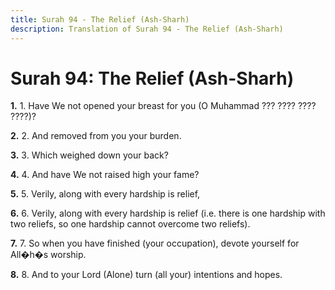 ```yaml
---
title: Surah 94 - The Relief (Ash-Sharh)
description: Translation of Surah 94 - The Relief (Ash-Sharh)
---
```


# Surah 94: The Relief (Ash-Sharh)

**1.** 1. Have We not opened your breast for you (O Muhammad ??? ???? ???? ????)?

**2.** 2. And removed from you your burden.

**3.** 3. Which weighed down your back?

**4.** 4. And have We not raised high your fame?

**5.** 5. Verily, along with every hardship is relief,

**6.** 6. Verily, along with every hardship is relief (i.e. there is one hardship with two reliefs, so one hardship cannot overcome two reliefs).

**7.** 7. So when you have finished (your occupation), devote yourself for All�h�s worship.

**8.** 8. And to your Lord (Alone) turn (all your) intentions and hopes.

